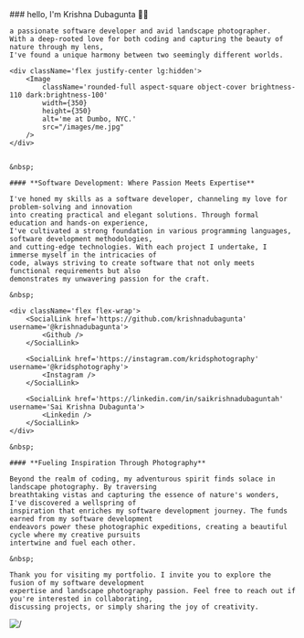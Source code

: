 
<div className='lg:w-7/12 w-full text-sm'>
    ### hello, I'm Krishna Dubagunta 👋🏼

    a passionate software developer and avid landscape photographer.
    With a deep-rooted love for both coding and capturing the beauty of nature through my lens,
    I've found a unique harmony between two seemingly different worlds.

    <div className='flex justify-center lg:hidden'>
        <Image
            className='rounded-full aspect-square object-cover brightness-110 dark:brightness-100'
            width={350}
            height={350}
            alt='me at Dumbo, NYC.'
            src="/images/me.jpg"
        />
    </div>


    &nbsp;

    #### **Software Development: Where Passion Meets Expertise**

    I've honed my skills as a software developer, channeling my love for problem-solving and innovation
    into creating practical and elegant solutions. Through formal education and hands-on experience,
    I've cultivated a strong foundation in various programming languages, software development methodologies,
    and cutting-edge technologies. With each project I undertake, I immerse myself in the intricacies of
    code, always striving to create software that not only meets functional requirements but also
    demonstrates my unwavering passion for the craft.

    &nbsp;

    <div className='flex flex-wrap'>
        <SocialLink href='https://github.com/krishnadubagunta' username='@krishnadubagunta'>
            <Github />
        </SocialLink>

        <SocialLink href='https://instagram.com/kridsphotography' username='@kridsphotography'>
            <Instagram />
        </SocialLink>

        <SocialLink href='https://linkedin.com/in/saikrishnadubaguntah' username='Sai Krishna Dubagunta'>
            <Linkedin />
        </SocialLink>
    </div>

    &nbsp;

    #### **Fueling Inspiration Through Photography**

    Beyond the realm of coding, my adventurous spirit finds solace in landscape photography. By traversing
    breathtaking vistas and capturing the essence of nature's wonders, I've discovered a wellspring of
    inspiration that enriches my software development journey. The funds earned from my software development
    endeavors power these photographic expeditions, creating a beautiful cycle where my creative pursuits
    intertwine and fuel each other.

    &nbsp;

    Thank you for visiting my portfolio. I invite you to explore the fusion of my software development
    expertise and landscape photography passion. Feel free to reach out if you're interested in collaborating,
    discussing projects, or simply sharing the joy of creativity.

</div>
<div className='w-5/12 hidden lg:flex justify-center'>
    <Image
        className='rounded-full aspect-square object-cover brightness-110 dark:brightness-100'
        width={350}
        height={350}
        alt='/'
        src="/images/me.jpg"
    />
</div>
